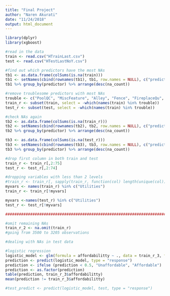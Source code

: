 ```yaml
---
title: "Final Project"
author: "Naren Akurati"
date: "11/24/2018"
output: html_document
---
```


```r
library(dplyr)
library(xgboost)

#read in the data
train <- read.csv("HTrainLast.csv")
test <- read.csv("HTestLastNoY.csv")

#find out which predictors have the most NAs
tb1 <- as.data.frame(colSums(is.na(train)))
tb1 <- setNames(cbind(rownames(tb1), tb1, row.names = NULL), c("predictor", "na_count"))
tb1 %>% group_by(predictor) %>% arrange(desc(na_count))

#remove troublesome predictors with most NAs
trouble <- c("PoolQC", "MiscFeature", "Alley", "Fence", "FireplaceQu", "LotFrontage")
train_r <- subset(train, select = -which(names(train) %in% trouble))
test_r <- subset(test, select = -which(names(train) %in% trouble))

#check NAs again
tb2 <- as.data.frame(colSums(is.na(train_r)))
tb2 <- setNames(cbind(rownames(tb2), tb2, row.names = NULL), c("predictor", "na_count"))
tb2 %>% group_by(predictor) %>% arrange(desc(na_count))

tb3 <- as.data.frame(colSums(is.na(test_r)))
tb3 <- setNames(cbind(rownames(tb3), tb3, row.names = NULL), c("predictor", "na_count"))
tb3 %>% group_by(predictor) %>% arrange(desc(na_count))

#drop first column in both train and test
train_r <- train_r[,2:75]
test_r <- test_r[,2:74]

#dropping variables with less than 2 levels
#train_r <- train_r[, sapply(train_r, function(col) length(unique(col))) > 1] #drops utility
myvars <- names(train_r) %in% c("Utilities")
train_r <- train_r[!myvars]

myvars <-names(test_r) %in% c("Utilities")
test_r <- test_r[!myvars]

##########################################################################

#omit remaining NAs
train_r_2 <- na.omit(train_r)
#going from 3500 to 3205 observations

#dealing with NAs in test data

#logistic regression
logistic_model <- glm(formula = affordabilitty ~ ., data = train_r_3, family = binomial())
prediction <- predict(logistic_model, type = "response")
prediction <- ifelse (prediction < 0.5, "Unaffordable", "Affordable")
prediction <- as.factor(prediction)
table(prediction, train_r_3$affordabilitty)
mean(prediction != train_r_3$affordabilitty)

#test_predict <- predict(logistic_model, test, type = "response")
```